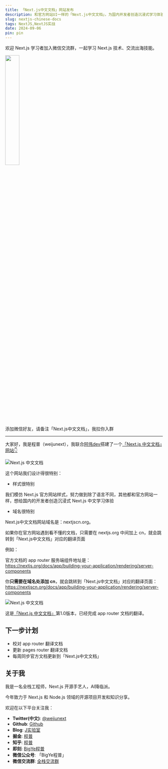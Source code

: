 ```yaml
---
title: 「Next.js中文文档」网站发布
description: 和官方网站UI一样的「Next.js中文文档」，为国内开发者创造沉浸式学习体验。
slug: nextjs-chinese-docs
tags: NextJS,NextJS实战
date: 2024-09-06
pin: pin
---
```


欢迎 Next.js 学习者加入微信交流群，一起学习 Next.js 技术、交流出海技能。

<img src="/wechat.webp" width="30%" />

添加微信好友，请备注「Next.js中文文档」，我拉你入群

---

大家好，我是程普（weijunext），我联合[阿伟dev](https://okjk.co/8jFMut)搭建了一个[「Next.js 中文文档」网站👇](https://nextjscn.org/)

![Next.js 中文文档](/assets/058/nextjscn.org-home.webp)

这个网站我们设计得很特别：

- 样式很特别

我们模仿 Next.js 官方网站样式，努力做到除了语言不同，其他都和官方网站一样，想给国内的开发者创造沉浸式 Next.js 中文学习体验

- 域名很特别

Next.js中文文档网站域名是：nextjscn.org。

如果你在官方网站遇到看不懂的文档，只需要在 nextjs.org 中间加上 cn，就会跳转到「Next.js中文文档」对应的翻译页面

例如：

官方文档的 app router 服务端组件地址是：https://nextjs.org/docs/app/building-your-application/rendering/server-components

你**只需要在域名处添加 cn**，就会跳转到「Next.js中文文档」对应的翻译页面：https://nextjscn.org/docs/app/building-your-application/rendering/server-components

![Next.js 中文文档](/assets/058/nextjscn.webp)

这是[「Next.js 中文文档」](https://nextjscn.org/)第1.0版本，已经完成 app router 文档的翻译。

## 下一步计划

- 校对 app router 翻译文档
- 更新 pages router 翻译文档
- 每周同步官方文档更新到「Next.js中文文档」


## 关于我

我是一名全栈工程师，Next.js 开源手艺人，AI降临派。

今年致力于 Next.js 和 Node.js 领域的开源项目开发和知识分享。

欢迎在以下平台关注我：

- **Twitter(中文)**: [@weijunext](https://x.com/weijunext)
- **Github**: [Github](https://github.com/weijunext)
- **Blog**: [J实验室](https://weijunext.com/)
- **掘金**: [程普](https://juejin.cn/user/26044008768029)
- **知乎**: [程普](https://www.zhihu.com/people/mo-mo-mo-89-12-11)
- **即刻**: [BigYe程普](https://m.okjike.com/users/13EF1128-B51B-4D22-8B95-16BB406529F0)
- **微信公众号**: 「BigYe程普」
- **微信交流群**: [全栈交流群](/make-a-friend)

